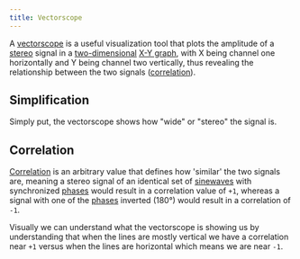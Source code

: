 ```yaml
---
title: Vectorscope
---
```



A [vectorscope](https://en.wikipedia.org/wiki/Vectorscope) is a useful visualization tool that plots the amplitude of a [stereo](https://en.wikipedia.org/wiki/Stereophonic_sound) signal in a [two-dimensional](https://en.wikipedia.org/wiki/2D_computer_graphics) [X-Y graph](https://en.wikipedia.org/wiki/Oscilloscope#X-Y_mode), with
X being channel one horizontally and Y being channel two vertically, thus revealing the relationship between the two signals ([correlation](#correlation)).

<fftinfo word="vectorscope" />

## Simplification
Simply put, the vectorscope shows how "wide" or "stereo" the signal is.

## Correlation

[Correlation](https://www.beis.de/Elektronik/Correlation/CorrelationCorrectAndWrong.html#:~:text=Audio%20Correlation%20Measurement%20Basics&text=In%20our%20case%20correlation%20means,levels%20may%20be%20completely%20different) is an arbitrary value that defines how 'similar' the two signals are, meaning a stereo signal of an identical set of [sinewaves](https://en.wikipedia.org/wiki/Sine_wave)
with synchronized [phases](https://en.wikipedia.org/wiki/Phase_(waves)) would result in a correlation value of `+1`, whereas a signal with one of the [phases](https://en.wikipedia.org/wiki/Phase_(waves)) inverted (180°) would result in a correlation of `-1`.

Visually we can understand what the vectorscope is showing us by understanding that when the lines are mostly vertical we have a correlation near `+1` versus when the lines are horizontal which means we are near `-1`.
